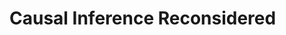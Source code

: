 # Causal Inference Reconsidered

<!-- ## Roadmap -->

<!-- * Review quasi-experimental design for causal inference -->
<!-- * Causal Tree -->
<!-- * Other ML-based causal inference techniques/models -->

<!-- ## References: -->

<!-- - https://mixtape.scunning.com/ -->
<!-- - https://github.com/susanathey/causalTree -->
<!-- https://towardsdatascience.com/evaluating-uplift-models-8a078996a113 -->
